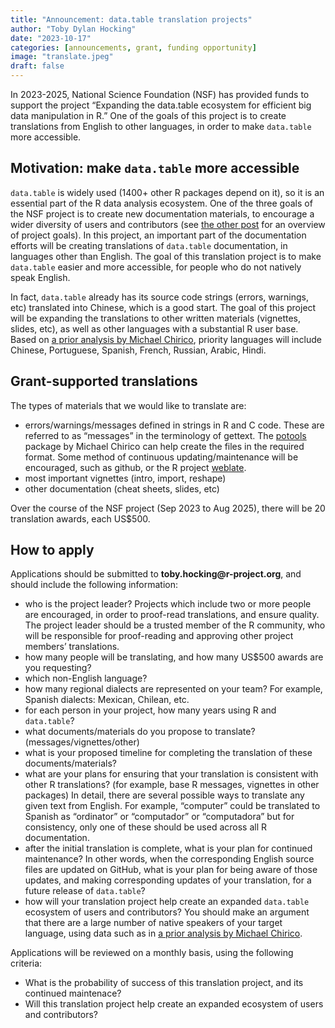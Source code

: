 ```yaml
---
title: "Announcement: data.table translation projects"
author: "Toby Dylan Hocking"
date: "2023-10-17"
categories: [announcements, grant, funding opportunity]
image: "translate.jpeg"
draft: false
---
```


In 2023-2025, National Science Foundation (NSF) has provided funds to support the project "Expanding the data.table ecosystem for efficient big data manipulation in R." 
One of the goals of this project is to create translations from English to other languages, in order to make `data.table` more accessible.

## Motivation: make `data.table` more accessible

`data.table` is widely used (1400+ other R packages depend on it), so it is an essential part of the R data analysis ecosystem.
One of the three goals of the NSF project is to create new documentation materials, to encourage a wider diversity of users and contributors (see [the other post](https://rdatatable-community.github.io/The-Raft/posts/2023-10-15-intro_to_grant-toby_hocking/) for an overview of project goals).
In this project, an important part of the documentation efforts will be creating translations of `data.table` documentation, in languages other than English. The goal of this translation project is to make `data.table` easier and more accessible, for people who do not natively speak English.

In fact, `data.table` already has its source code strings (errors, warnings, etc) translated into Chinese, which is a good start. The goal of this project will be expanding the translations to other written materials (vignettes, slides, etc), as well as other languages with a substantial R user base. Based on [a prior analysis by Michael Chirico](https://github.com/Rdatatable/data.table/issues/5693#issuecomment-1742437604), priority languages will include Chinese, Portuguese, Spanish, French, Russian, Arabic, Hindi.

## Grant-supported translations

The types of materials that we would like to translate are:

-   errors/warnings/messages defined in strings in R and C code. These are referred to as "messages" in the terminology of gettext. The [potools](https://github.com/MichaelChirico/potools) package by Michael Chirico can help create the files in the required format. Some method of continuous updating/maintenance will be encouraged, such as github, or the R project [weblate](https://contributor.r-project.org/translations/Weblate-FAQ.html#how-to-add-a-package-i-maintain-to-weblate). 
-   most important vignettes (intro, import, reshape)
-   other documentation (cheat sheets, slides, etc)

Over the course of the NSF project (Sep 2023 to Aug 2025), there will be 20 translation awards, each US\$500.

## How to apply

Applications should be submitted to **toby.hocking\@r-project.org**, and should include the following information:

-   who is the project leader? Projects which include two or more people are encouraged, in order to proof-read translations, and ensure quality. The project leader should be a trusted member of the R community, who will be responsible for proof-reading and approving other project members' translations.
-   how many people will be translating, and how many US\$500 awards are you requesting? 
-   which non-English language?
-   how many regional dialects are represented on your team? For
    example, Spanish dialects: Mexican, Chilean, etc.
-   for each person in your project, how many years using R and `data.table`?
-   what documents/materials do you propose to translate? (messages/vignettes/other)
-   what is your proposed timeline for completing the translation of these documents/materials?
-   what are your plans for ensuring that your translation is consistent with other R translations? (for example, base R messages, vignettes in other packages) In detail, there are several possible ways to translate any given text from English. For example, "computer" could be translated to Spanish as "ordinator" or "computador" or "computadora" but for consistency, only one of these should be used across all R documentation. 
-   after the initial translation is complete, what is your plan for continued maintenance? In other words, when the corresponding English source files are updated on GitHub, what is your plan for being aware of those updates, and making corresponding updates of your translation, for a future release of `data.table`?
-   how will your translation project help create an expanded `data.table` ecosystem of users and contributors? You should make an argument that there are a large number of native speakers of your target language, using data such as in [a prior analysis by Michael Chirico](https://github.com/Rdatatable/data.table/issues/5693#issuecomment-1742437604).

Applications will be reviewed on a monthly basis, using the following criteria:

-   What is the probability of success of this translation project, and its continued maintenace?
-   Will this translation project help create an expanded ecosystem of users and contributors?
